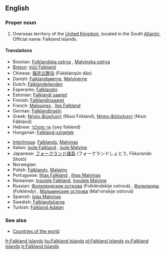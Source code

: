 ==English==

===Proper noun===
{{en-proper noun}}

# Overseas territory of the [[United Kingdom]], located in the South [[Atlantic]]. Official name: Falkland Islands.

====Translations====
{{trans-top|overseas territory of the UK in the South Atlantic}}
*Bosnian: [[Folklandska ostrva]] {{n|p}}, [[Malvinska ostrva]] {{n|p}}
*[[Breton]]: [[inizi Falkland]]
*Chinese: [[福克兰群岛]] (Fúkèlánqún dǎo)
*Danish: [[Falklandsøerne]], [[Malvinerne]] {{c|p}}
*Dutch: [[Falklandeilanden]]
*Esperanto: [[Falklandoj]]
*Estonian: [[Falklandi saared]]
*Finnish: [[Falklandinsaaret]]
*French: [[Malouines]] {{f|p}}, [[îles Falkland]] {{f|p}}
*German: [[Falklandinseln]] {{f|p}}
*Greek: [[Νήσοι Φώκλαντ]] (Nísoi Fókland), [[Νήσοι Φάλκλαντ]] (Nísoi Fálkland) {{f|p}}
*Hebrew: [[איי פוקלנד]] (iyey foklend)
*Hungarian: [[Falkland-szigetek]]
{{trans-mid}}
*[[Interlingua]]: [[Falklands]], [[Malvinas]]
*Italian: [[isole Falkland]] {{f|p}}, [[isole Malvine]] {{f|p}}
*Japanese: [[フォークランド諸島]] (フォークランドしょとう, Fōkurando Shotō)
*Norwegian: {{t|no|Falklandsøyene}}
*Polish: [[Falklandy]], [[Malwiny]]
*Portuguese: [[ilhas Falkland]] {{f|p}}, [[ilhas Malvinas]] {{f|p}}
*Romanian: [[Insulele Falkland]], [[Insulele Malvine]] {{f|p}}
*Russian: [[Фолклендские острова]] (Folkléndskije ostrová) {{m|p}}, [[Фолкленды]] (Folkléndy) {{m|p}}, [[Мальвинские острова]] (Mal’vínskije ostrová) {{m|p}}
*Spanish: [[islas Malvinas]] {{f|p}}
*Swedish: [[Falklandsöarna]]
*Turkish: [[Falkland Adaları]]
{{trans-bottom}}

===See also===
*[[Countries of the world]]

[[fr:Falkland Islands]]
[[hu:Falkland Islands]]
[[pl:Falkland Islands]]
[[sv:Falkland Islands]]
[[tr:Falkland Islands]]